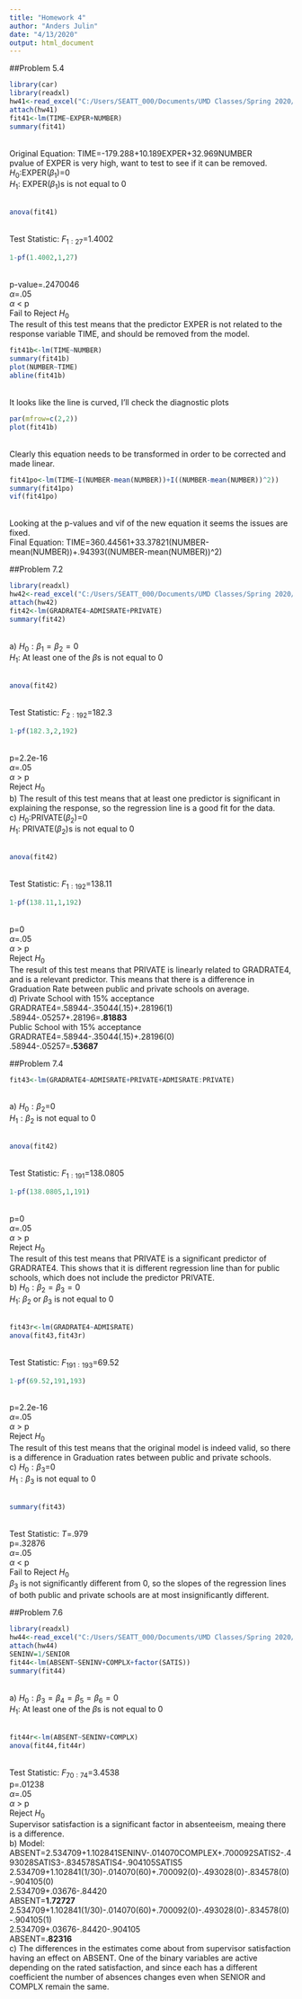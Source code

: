 ---
title: "Homework 4"
author: "Anders Julin"
date: "4/13/2020"
output: html_document
---

##Problem 5.4
```{r}
library(car)
library(readxl)
hw41<-read_excel("C:/Users/SEATT_000/Documents/UMD Classes/Spring 2020/BMGT430/Homework/HW 4/COMPREP5.xlsx", col_names = TRUE)
attach(hw41)
fit41<-lm(TIME~EXPER+NUMBER)
summary(fit41)
```
</br>Original Equation: TIME=-179.288+10.189EXPER+32.969NUMBER
</br>pvalue of EXPER is very high, want to test to see if it can be removed.
</br>$H{_0}$:EXPER$(\beta_1)$=0 </br>
$H{_1}$: EXPER$(\beta_1)$s is not equal to 0 </br></br>
```{r}
anova(fit41)
```
</br> Test Statistic: $F_{1:27}$=1.4002
```{r}
1-pf(1.4002,1,27)
```
</br> p-value=.2470046
</br>$\alpha$=.05
</br>$\alpha$ < p
</br>Fail to Reject $H_0$
</br>The result of this test means that the predictor EXPER is not related to the response variable TIME, and should be removed from the model.
```{r}
fit41b<-lm(TIME~NUMBER)
summary(fit41b)
plot(NUMBER~TIME)
abline(fit41b)
```
</br>It looks like the line is curved, I'll check the diagnostic plots
```{r}
par(mfrow=c(2,2))
plot(fit41b)
```
</br>Clearly this equation needs to be transformed in order to be corrected and made linear.
```{r}
fit41po<-lm(TIME~I(NUMBER-mean(NUMBER))+I((NUMBER-mean(NUMBER))^2))
summary(fit41po)
vif(fit41po)
```
</br>Looking at the p-values and vif of the new equation it seems the issues are fixed.
</br>Final Equation: TIME=360.44561+33.37821(NUMBER-mean(NUMBER))+.94393((NUMBER-mean(NUMBER))^2)

##Problem 7.2
```{r}
library(readxl)
hw42<-read_excel("C:/Users/SEATT_000/Documents/UMD Classes/Spring 2020/BMGT430/Homework/HW 4/COLLEGE7.xlsx", col_names = TRUE)
attach(hw42)
fit42<-lm(GRADRATE4~ADMISRATE+PRIVATE)
summary(fit42)
```
</br>a) $H{_0}:\beta{_1}=\beta{_2}=0$ </br>
$H{_1}$: At least one of the $\beta$s is not equal to 0 </br></br>
```{r}
anova(fit42)
```
</br> Test Statistic: $F_{2:192}$=182.3
```{r}
1-pf(182.3,2,192)
```
</br> p=2.2e-16
</br>$\alpha$=.05
</br>$\alpha$ > p
</br>Reject $H_0$
</br>b) The result of this test means that at least one predictor is significant in explaining the response, so the regression line is a good fit for the data.
</br>c) $H{_0}$:PRIVATE$(\beta_2)$=0 </br>
$H{_1}$: PRIVATE$(\beta_2)$s is not equal to 0 </br></br>
```{r}
anova(fit42)
```
</br> Test Statistic: $F_{1:192}$=138.11
```{r}
1-pf(138.11,1,192)
```
</br> p=0
</br>$\alpha$=.05
</br>$\alpha$ > p
</br>Reject $H_0$
</br>The result of this test means that PRIVATE is linearly related to GRADRATE4, and is a relevant predictor. This means that there is a difference in Graduation Rate between public and private schools on average.
</br>d) Private School with 15% acceptance
</br>GRADRATE4=.58944-.35044(.15)+.28196(1)
</br>.58944-.05257+.28196=<b>.81883</b>
</br>Public School with 15% acceptance
</br>GRADRATE4=.58944-.35044(.15)+.28196(0)
</br>.58944-.05257=<b>.53687</b>

##Problem 7.4
```{r}
fit43<-lm(GRADRATE4~ADMISRATE+PRIVATE+ADMISRATE:PRIVATE)
```
</br>a) $H{_0}:\beta_2$=0 </br>
$H{_1}:\beta_2$ is not equal to 0 </br></br>
```{r}
anova(fit42)
```
</br> Test Statistic: $F_{1:191}$=138.0805
```{r}
1-pf(138.0805,1,191)
```
</br> p=0
</br>$\alpha$=.05
</br>$\alpha$ > p
</br>Reject $H_0$
</br>The result of this test means that PRIVATE is a significant predictor of GRADRATE4. This shows that it is different regression line than for public schools, which does not include the predictor PRIVATE.
</br>b) $H{_0}:\beta{_2}=\beta{_3}=0$ </br>
$H{_1}$: $\beta{_2}$ or $\beta{_3}$ is not equal to 0 </br></br>
```{r}
fit43r<-lm(GRADRATE4~ADMISRATE)
anova(fit43,fit43r)
```
</br> Test Statistic: $F_{191:193}$=69.52
```{r}
1-pf(69.52,191,193)
```
</br> p=2.2e-16
</br>$\alpha$=.05
</br>$\alpha$ > p
</br>Reject $H_0$
</br>The result of this test means that the original model is indeed valid, so there is a difference in Graduation rates between public and private schools.
</br>c) $H{_0}:\beta_3$=0 </br>
$H{_1}:\beta_3$ is not equal to 0 </br></br>
```{r}
summary(fit43)
```
</br> Test Statistic: $T$=.979
</br> p=.32876
</br>$\alpha$=.05
</br>$\alpha$ < p
</br>Fail to Reject $H_0$
</br>$\beta_3$ is not significantly different from 0, so the slopes of the regression lines of both public and private schools are at most insignificantly different.

##Problem 7.6
```{r}
library(readxl)
hw44<-read_excel("C:/Users/SEATT_000/Documents/UMD Classes/Spring 2020/BMGT430/Homework/HW 4/ABSENT7.xlsx", col_names = TRUE)
attach(hw44)
SENINV=1/SENIOR
fit44<-lm(ABSENT~SENINV+COMPLX+factor(SATIS))
summary(fit44)
```
</br>a) $H{_0}:\beta{_3}=\beta{_4}=\beta{_5}=\beta{_6}=0$ </br>
$H{_1}$: At least one of the $\beta$s is not equal to 0 </br></br>
```{r}
fit44r<-lm(ABSENT~SENINV+COMPLX)
anova(fit44,fit44r)
```
</br> Test Statistic: $F_{70:74}$=3.4538
</br> p=.01238
</br>$\alpha$=.05
</br>$\alpha$ > p
</br>Reject $H_0$
</br>Supervisor satisfaction is a significant factor in absenteeism, meaing there is a difference.
</br>b) Model: ABSENT=2.534709+1.102841SENINV-.014070COMPLEX+.700092SATIS2-.493028SATIS3-.834578SATIS4-.904105SATIS5
</br>2.534709+1.102841(1/30)-.014070(60)+.700092(0)-.493028(0)-.834578(0)-.904105(0)
</br>2.534709+.03676-.84420
</br>ABSENT=<b>1.72727</b>
</br>2.534709+1.102841(1/30)-.014070(60)+.700092(0)-.493028(0)-.834578(0)-.904105(1)
</br>2.534709+.03676-.84420-.904105
</br>ABSENT=<b>.82316</b>
</br>c) The differences in the estimates come about from supervisor satisfaction having an effect on ABSENT. One of the binary variables are active depending on the rated satisfaction, and since each has a different coefficient the number of absences changes even when SENIOR and COMPLX remain the same.